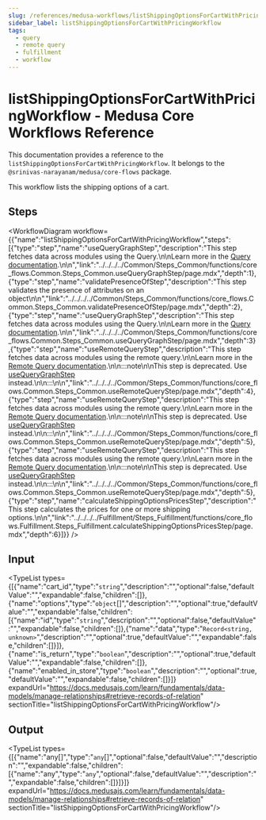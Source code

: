 ```yaml
---
slug: /references/medusa-workflows/listShippingOptionsForCartWithPricingWorkflow
sidebar_label: listShippingOptionsForCartWithPricingWorkflow
tags:
  - query
  - remote query
  - fulfillment
  - workflow
---
```



# listShippingOptionsForCartWithPricingWorkflow - Medusa Core Workflows Reference

This documentation provides a reference to the `listShippingOptionsForCartWithPricingWorkflow`. It belongs to the `@srinivas-narayanam/medusa/core-flows` package.

This workflow lists the shipping options of a cart.

## Steps

<WorkflowDiagram workflow={{"name":"listShippingOptionsForCartWithPricingWorkflow","steps":[{"type":"step","name":"useQueryGraphStep","description":"This step fetches data across modules using the Query.\n\nLearn more in the [Query documentation](https://docs.medusajs.com/learn/fundamentals/module-links/query).\n\n","link":"../../../../Common/Steps_Common/functions/core_flows.Common.Steps_Common.useQueryGraphStep/page.mdx","depth":1},{"type":"step","name":"validatePresenceOfStep","description":"This step validates the presence of attributes on an object\n\n","link":"../../../../Common/Steps_Common/functions/core_flows.Common.Steps_Common.validatePresenceOfStep/page.mdx","depth":2},{"type":"step","name":"useQueryGraphStep","description":"This step fetches data across modules using the Query.\n\nLearn more in the [Query documentation](https://docs.medusajs.com/learn/fundamentals/module-links/query).\n\n","link":"../../../../Common/Steps_Common/functions/core_flows.Common.Steps_Common.useQueryGraphStep/page.mdx","depth":3},{"type":"step","name":"useRemoteQueryStep","description":"This step fetches data across modules using the remote query.\n\nLearn more in the [Remote Query documentation](https://docs.medusajs.com/learn/fundamentals/module-links/query).\n\n:::note\n\nThis step is deprecated. Use [useQueryGraphStep](../../../../Common/Steps_Common/functions/core_flows.Common.Steps_Common.useQueryGraphStep/page.mdx) instead.\n\n:::\n\n","link":"../../../../Common/Steps_Common/functions/core_flows.Common.Steps_Common.useRemoteQueryStep/page.mdx","depth":4},{"type":"step","name":"useRemoteQueryStep","description":"This step fetches data across modules using the remote query.\n\nLearn more in the [Remote Query documentation](https://docs.medusajs.com/learn/fundamentals/module-links/query).\n\n:::note\n\nThis step is deprecated. Use [useQueryGraphStep](../../../../Common/Steps_Common/functions/core_flows.Common.Steps_Common.useQueryGraphStep/page.mdx) instead.\n\n:::\n\n","link":"../../../../Common/Steps_Common/functions/core_flows.Common.Steps_Common.useRemoteQueryStep/page.mdx","depth":5},{"type":"step","name":"useRemoteQueryStep","description":"This step fetches data across modules using the remote query.\n\nLearn more in the [Remote Query documentation](https://docs.medusajs.com/learn/fundamentals/module-links/query).\n\n:::note\n\nThis step is deprecated. Use [useQueryGraphStep](../../../../Common/Steps_Common/functions/core_flows.Common.Steps_Common.useQueryGraphStep/page.mdx) instead.\n\n:::\n\n","link":"../../../../Common/Steps_Common/functions/core_flows.Common.Steps_Common.useRemoteQueryStep/page.mdx","depth":5},{"type":"step","name":"calculateShippingOptionsPricesStep","description":"This step calculates the prices for one or more shipping options.\n\n","link":"../../../../Fulfillment/Steps_Fulfillment/functions/core_flows.Fulfillment.Steps_Fulfillment.calculateShippingOptionsPricesStep/page.mdx","depth":6}]}} />

## Input

<TypeList types={[{"name":"cart_id","type":"`string`","description":"","optional":false,"defaultValue":"","expandable":false,"children":[]},{"name":"options","type":"`object`[]","description":"","optional":true,"defaultValue":"","expandable":false,"children":[{"name":"id","type":"`string`","description":"","optional":false,"defaultValue":"","expandable":false,"children":[]},{"name":"data","type":"`Record<string, unknown>`","description":"","optional":true,"defaultValue":"","expandable":false,"children":[]}]},{"name":"is_return","type":"`boolean`","description":"","optional":true,"defaultValue":"","expandable":false,"children":[]},{"name":"enabled_in_store","type":"`boolean`","description":"","optional":true,"defaultValue":"","expandable":false,"children":[]}]} expandUrl="https://docs.medusajs.com/learn/fundamentals/data-models/manage-relationships#retrieve-records-of-relation" sectionTitle="listShippingOptionsForCartWithPricingWorkflow"/>

## Output

<TypeList types={[{"name":"any[]","type":"`any`[]","optional":false,"defaultValue":"","description":"","expandable":false,"children":[{"name":"any","type":"`any`","optional":false,"defaultValue":"","description":"","expandable":false,"children":[]}]}]} expandUrl="https://docs.medusajs.com/learn/fundamentals/data-models/manage-relationships#retrieve-records-of-relation" sectionTitle="listShippingOptionsForCartWithPricingWorkflow"/>
